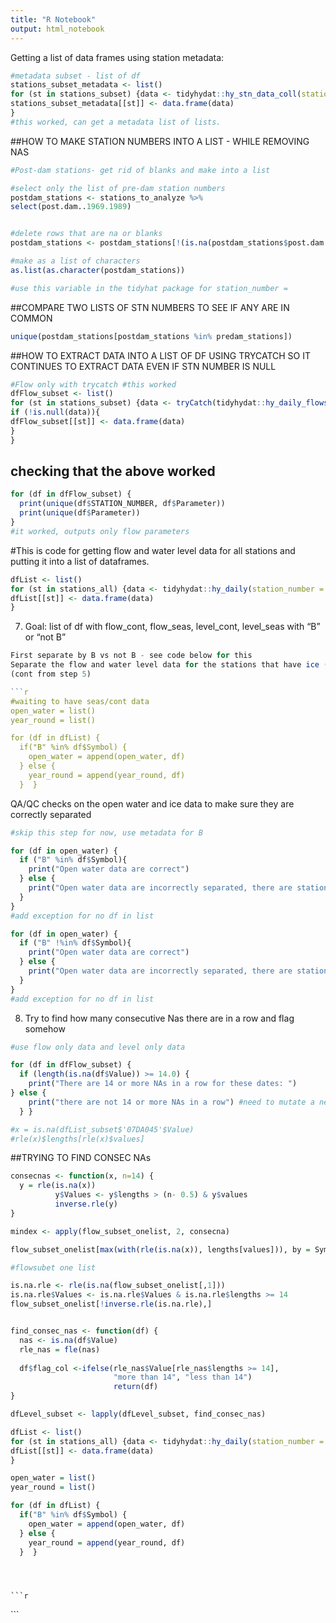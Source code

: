 ```yaml
---
title: "R Notebook"
output: html_notebook
---
```



Getting a list of data frames using station metadata:
```r

#metadata subset - list of df
stations_subset_metadata <- list()
for (st in stations_subset) {data <- tidyhydat::hy_stn_data_coll(station_number = (st))
stations_subset_metadata[[st]] <- data.frame(data)
}
#this worked, can get a metadata list of lists.

```



##HOW TO MAKE STATION NUMBERS INTO A LIST - WHILE REMOVING NAS

```r

#Post-dam stations- get rid of blanks and make into a list

#select only the list of pre-dam station numbers
postdam_stations <- stations_to_analyze %>%
select(post.dam..1969.1989)


#delete rows that are na or blanks
postdam_stations <- postdam_stations[!(is.na(postdam_stations$post.dam..1969.1989) | postdam_stations$post.dam..1969.1989==""), ]

#make as a list of characters
as.list(as.character(postdam_stations))

#use this variable in the tidyhat package for station_number =
```


##COMPARE TWO LISTS OF STN NUMBERS TO SEE IF ANY ARE IN COMMON
```r

unique(postdam_stations[postdam_stations %in% predam_stations])

```

##HOW TO EXTRACT DATA INTO A LIST OF DF USING TRYCATCH SO IT CONTINUES TO EXTRACT DATA EVEN IF STN NUMBER IS NULL

```r

#Flow only with trycatch #this worked
dfFlow_subset <- list()
for (st in stations_subset) {data <- tryCatch(tidyhydat::hy_daily_flows(station_number = (st)), error = function(e) NULL)
if (!is.null(data)){
dfFlow_subset[[st]] <- data.frame(data) 
}
}

```

## checking that the above worked ##

```r

for (df in dfFlow_subset) {
  print(unique(df$STATION_NUMBER, df$Parameter))
  print(unique(df$Parameter)) 
}
#it worked, outputs only flow parameters

```

#This is code for getting flow and water level data for all stations and putting it into a list of dataframes. 
```r

dfList <- list()
for (st in stations_all) {data <- tidyhydat::hy_daily(station_number = (st))
dfList[[st]] <- data.frame(data)
}

```


7) Goal: list of df with flow_cont, flow_seas, level_cont, level_seas with "B" or "not B"

```r

First separate by B vs not B - see code below for this
Separate the flow and water level data for the stations that have ice ("open water" data) and do not have ice ("year round" data)
(cont from step 5)

```r
#waiting to have seas/cont data
open_water = list()
year_round = list()

for (df in dfList) {
  if("B" %in% df$Symbol) {
    open_water = append(open_water, df)
  } else {
    year_round = append(year_round, df)
  }  }


```


 QA/QC checks on the open water and ice data to make sure they are correctly separated
```r
#skip this step for now, use metadata for B

for (df in open_water) {
  if ("B" %in% df$Symbol){
    print("Open water data are correct")
  } else {
    print("Open water data are incorrectly separated, there are stations with Ice")
  }
}
#add exception for no df in list
```


```r

for (df in open_water) {
  if ("B" !%in% df$Symbol){
    print("Open water data are correct")
  } else {
    print("Open water data are incorrectly separated, there are stations with Ice")
  }
}
#add exception for no df in list

```

8) Try to find how many consecutive Nas there are in a row and flag somehow
```r
#use flow only data and level only data

for (df in dfFlow_subset) {
  if (length(is.na(df$Value)) >= 14.0) {
    print("There are 14 or more NAs in a row for these dates: ")
} else {
    print("there are not 14 or more NAs in a row") #need to mutate a new column with "flagged"
  } }

#x = is.na(dfList_subset$'07DA045'$Value)
#rle(x)$lengths[rle(x)$values]
```

##TRYING TO FIND CONSEC NAs

```r

consecnas <- function(x, n=14) {
  y = rle(is.na(x))
          y$Values <- y$lengths > (n- 0.5) & y$values
          inverse.rle(y)
}

mindex <- apply(flow_subset_onelist, 2, consecna)

```



```r
flow_subset_onelist[max(with(rle(is.na(x)), lengths[values])), by = Symbol]

```


```r
#flowsubet one list

is.na.rle <- rle(is.na(flow_subset_onelist[,1]))
is.na.rle$Values <- is.na.rle$Values & is.na.rle$lengths >= 14
flow_subset_onelist[!inverse.rle(is.na.rle),]



```


```r

find_consec_nas <- function(df) {
  nas <- is.na(df$Value)
  rle_nas = fle(nas)
  
  df$flag_col <-ifelse(rle_nas$Value[rle_nas$lengths >= 14],
                       "more than 14", "less than 14")
                       return(df)
}

dfLevel_subset <- lapply(dfLevel_subset, find_consec_nas)


```




```r
dfList <- list()
for (st in stations_all) {data <- tidyhydat::hy_daily(station_number = (st))
dfList[[st]] <- data.frame(data)
}

```


```r

open_water = list()
year_round = list()

for (df in dfList) {
  if("B" %in% df$Symbol) {
    open_water = append(open_water, df)
  } else {
    year_round = append(year_round, df)
  }  }


```

```r


```


```


```r

```
```

